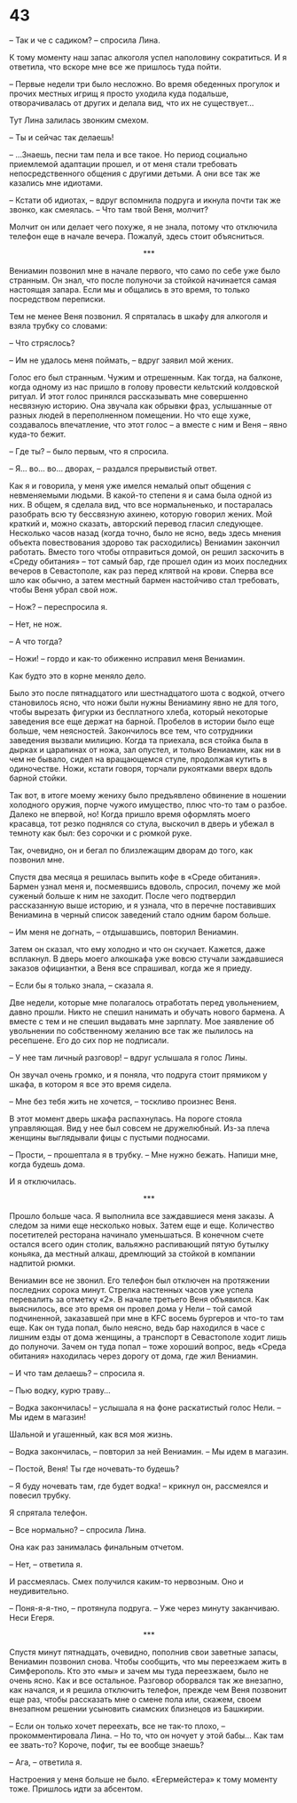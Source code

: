 # 43 {-}

– Так и че с садиком? – спросила Лина.

К тому моменту наш запас алкоголя успел наполовину сократиться. И я ответила, что вскоре мне все же пришлось туда пойти.

– Первые недели три было несложно. Во время обеденных прогулок и прочих местных игрищ я просто уходила куда подальше, отворачивалась от других и делала вид, что их не существует…

Тут Лина залилась звонким смехом.

– Ты и сейчас так делаешь!

– …Знаешь, песни там пела и все такое. Но период социально приемлемой адаптации прошел, и от меня стали требовать непосредственного общения с другими детьми. А они все так же казались мне идиотами.

– Кстати об идиотах, – вдруг вспомнила подруга и икнула почти так же звонко, как смеялась. – Что там твой Веня, молчит?

Молчит он или делает чего похуже, я не знала, потому что отключила телефон еще в начале вечера. Пожалуй, здесь стоит объясниться.

<div style="text-align: center;">***</div>

Вениамин позвонил мне в начале первого, что само по себе уже было странным. Он знал, что после полуночи за стойкой начинается самая настоящая запара. Если мы и общались в это время, то только посредством переписки.

Тем не менее Веня позвонил. Я спряталась в шкафу для алкоголя и взяла трубку со словами:

– Что стряслось?

– Им не удалось меня поймать, – вдруг заявил мой жених.

Голос его был странным. Чужим и отрешенным. Как тогда, на балконе, когда одному из нас пришло в голову провести кельтский колдовской ритуал. И этот голос принялся рассказывать мне совершенно несвязную историю. Она звучала как обрывки фраз, услышанные от разных людей в переполненном помещении. Но что еще хуже, создавалось впечатление, что этот голос – а вместе с ним и Веня – явно куда-то бежит.

– Где ты? – было первым, что я спросила.

– Я… во… во… дворах, – раздался прерывистый ответ.

Как я и говорила, у меня уже имелся немалый опыт общения с невменяемыми людьми. В какой-то степени я и сама была одной из них. В общем, я сделала вид, что все нормальненько, и постаралась разобрать всю ту бессвязную ахинею, которую говорил жених. Мой краткий и, можно сказать, авторский перевод гласил следующее. Несколько часов назад (когда точно, было не ясно, ведь здесь мнения объекта повествования здорово так расходились) Вениамин закончил работать. Вместо того чтобы отправиться домой, он решил заскочить в «Среду обитания» – тот самый бар, где прошел один из моих последних вечеров в Севастополе, как раз перед клятвой на крови. Сперва все шло как обычно, а затем местный бармен настойчиво стал требовать, чтобы Веня убрал свой нож.

– Нож? – переспросила я.

– Нет, не нож.

– А что тогда?

– Ножи! – гордо и как-то обиженно исправил меня Вениамин. 

Как будто это в корне меняло дело.

Было это после пятнадцатого или шестнадцатого шота с водкой, отчего становилось ясно, что ножи были нужны Вениамину явно не для того, чтобы вырезать фигурки из бесплатного хлеба, который некоторые заведения все еще держат на барной. Пробелов в истории было еще больше, чем неясностей. Закончилось все тем, что сотрудники заведения вызвали милицию. Когда та приехала, вся стойка была в дырках и царапинах от ножа, зал опустел, и только Вениамин, как ни в чем не бывало, сидел на вращающемся стуле, продолжая кутить в одиночестве. Ножи, кстати говоря, торчали рукоятками вверх вдоль барной стойки.

Так вот, в итоге моему жениху было предъявлено обвинение в ношении холодного оружия, порче чужого имущество, плюс что-то там о разбое. Далеко не впервой, но! Когда пришло время оформлять моего красавца, тот резко поднялся со стула, выскочил в дверь и убежал в темноту как был: без сорочки и с рюмкой руке.

Так, очевидно, он и бегал по близлежащим дворам до того, как позвонил мне.

Спустя два месяца я решилась выпить кофе в «Среде обитания». Бармен узнал меня и, посмеявшись вдоволь, спросил, почему же мой суженый больше к ним не заходит. После чего подтвердил рассказанную выше историю, и я узнала, что в перечне поставивших Вениамина в черный список заведений стало одним баром больше.

– Им меня не догнать, – отдышавшись, повторил Вениамин.

Затем он сказал, что ему холодно и что он скучает. Кажется, даже всплакнул. В дверь моего алкошкафа уже вовсю стучали заждавшиеся заказов официантки, а Веня все спрашивал, когда же я приеду.

– Если бы я только знала, – сказала я.

Две недели, которые мне полагалось отработать перед увольнением, давно прошли. Никто не спешил нанимать и обучать нового бармена. А вместе с тем и не спешил выдавать мне зарплату. Мое заявление об увольнении по собственному желанию все так же пылилось на ресепшене. Его до сих пор не подписали. 

– У нее там личный разговор! – вдруг услышала я голос Лины.

Он звучал очень громко, и я поняла, что подруга стоит прямиком у шкафа, в котором я все это время сидела.

– Мне без тебя жить не хочется, – тоскливо произнес Веня.

В этот момент дверь шкафа распахнулась. На пороге стояла управляющая. Вид у нее был совсем не дружелюбный. Из-за плеча женщины выглядывали фицы с пустыми подносами.

– Прости, – прошептала я в трубку. – Мне нужно бежать. Напиши мне, когда будешь дома.

И я отключилась.

<div style="text-align: center;">***</div>

Прошло больше часа. Я выполнила все заждавшиеся меня заказы. А следом за ними еще несколько новых. Затем еще и еще. Количество посетителей ресторана начинало уменьшаться. В конечном счете остался всего один столик, вальяжно распивающий пятую бутылку коньяка, да местный алкаш, дремлющий за стойкой в компании надпитой рюмки.

Вениамин все не звонил. Его телефон был отключен на протяжении последних сорока минут. Стрелка настенных часов уже успела перевалить за отметку «2». В начале третьего Веня объявился. Как выяснилось, все это время он провел дома у Нели – той самой подчиненной, заказавшей при мне в KFC восемь бургеров и что-то там еще. Как он туда попал, было неясно, ведь бар находился в часе с лишним езды от дома женщины, а транспорт в Севастополе ходит лишь до полуночи. Зачем он туда попал – тоже хороший вопрос, ведь «Среда обитания» находилась через дорогу от дома, где жил Вениамин.

– И что там делаешь? – спросила я.

– Пью водку, курю траву…

– Водка закончилась! – услышала я на фоне раскатистый голос Нели. – Мы идем в магазин!

Шальной и угашенный, как вся моя жизнь.

– Водка закончилась, – повторил за ней Вениамин. – Мы идем в магазин.

– Постой, Веня! Ты где ночевать-то будешь?

– Я буду ночевать там, где будет водка! – крикнул он, рассмеялся и повесил трубку.

Я спрятала телефон.

– Все нормально? – спросила Лина. 

Она как раз занималась финальным отчетом.

– Нет, – ответила я.

И рассмеялась. Смех получился каким-то нервозным. Оно и неудивительно.

– Поня-я-я-тно, – протянула подруга. – Уже через минуту заканчиваю. Неси Егеря.

<div style="text-align: center;">***</div>

Спустя минут пятнадцать, очевидно, пополнив свои заветные запасы, Вениамин позвонил снова. Чтобы сообщить, что мы переезжаем жить в Симферополь. Кто это «мы» и зачем мы туда переезжаем, было не очень ясно. Как и все остальное. Разговор оборвался так же внезапно, как начался, и я решила отключить телефон, прежде чем Веня позвонит еще раз, чтобы рассказать мне о смене пола или, скажем, своем внезапном решении усыновить сиамских близнецов из Башкирии.

– Если он только хочет переехать, все не так-то плохо, – прокомментировала Лина. – Но то, что он ночует у этой бабы... Как там ее звать-то? Короче, пофиг, ты ее вообще знаешь?

– Ага, – ответила я.

Настроения у меня больше не было. «Егермейстера» к тому моменту тоже. Пришлось идти за абсентом.


